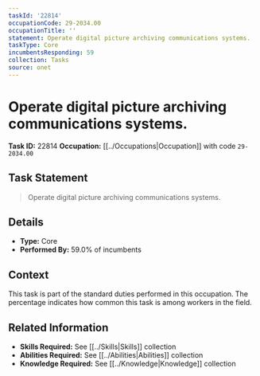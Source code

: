 ```yaml
---
taskId: '22814'
occupationCode: 29-2034.00
occupationTitle: ''
statement: Operate digital picture archiving communications systems.
taskType: Core
incumbentsResponding: 59
collection: Tasks
source: onet
---
```

# Operate digital picture archiving communications systems.

**Task ID:** 22814
**Occupation:** [[../Occupations|Occupation]] with code `29-2034.00`

## Task Statement

> Operate digital picture archiving communications systems.

## Details

- **Type:** Core
- **Performed By:** 59.0% of incumbents

## Context

This task is part of the standard duties performed in this occupation. The percentage indicates how common this task is among workers in the field.

## Related Information

- **Skills Required:** See [[../Skills|Skills]] collection
- **Abilities Required:** See [[../Abilities|Abilities]] collection
- **Knowledge Required:** See [[../Knowledge|Knowledge]] collection
